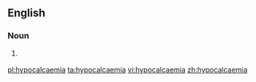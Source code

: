 ==English==

===Noun===
{{en-noun|~}}

# {{label|en|medical}} {{alternative spelling of|hypocalcemia|lang=en}}

[[pl:hypocalcaemia]]
[[ta:hypocalcaemia]]
[[vi:hypocalcaemia]]
[[zh:hypocalcaemia]]